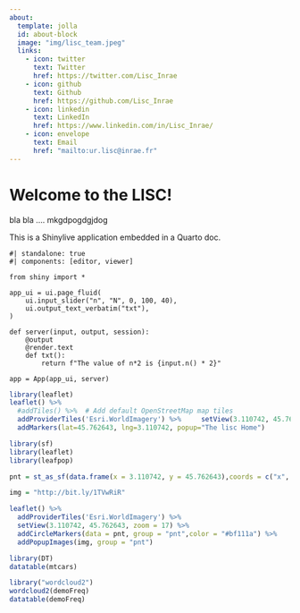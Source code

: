```yaml
---
about:
  template: jolla
  id: about-block
  image: "img/lisc_team.jpeg"
  links:
    - icon: twitter
      text: Twitter
      href: https://twitter.com/Lisc_Inrae
    - icon: github
      text: Github
      href: https://github.com/Lisc_Inrae
    - icon: linkedin
      text: LinkedIn
      href: https://www.linkedin.com/in/Lisc_Inrae/
    - icon: envelope
      text: Email
      href: "mailto:ur.lisc@inrae.fr"  
---
```


::: {#about-block}
:::

# Welcome to the LISC!

bla bla .... mkgdpogdgjdog


This is a Shinylive application embedded in a Quarto doc.

```shinylive-python
#| standalone: true
#| components: [editor, viewer]

from shiny import *

app_ui = ui.page_fluid(
    ui.input_slider("n", "N", 0, 100, 40),
    ui.output_text_verbatim("txt"),
)

def server(input, output, session):
    @output
    @render.text
    def txt():
        return f"The value of n*2 is {input.n() * 2}"

app = App(app_ui, server)

```

```r
library(leaflet)
leaflet() %>%
  #addTiles() %>%  # Add default OpenStreetMap map tiles
  addProviderTiles('Esri.WorldImagery') %>%     setView(3.110742, 45.762643, zoom = 17) %>%
  addMarkers(lat=45.762643, lng=3.110742, popup="The lisc Home")
```


```r
library(sf)
library(leaflet)
library(leafpop)

pnt = st_as_sf(data.frame(x = 3.110742, y = 45.762643),coords = c("x", "y"),crs = 4326)

img = "http://bit.ly/1TVwRiR"

leaflet() %>%
  addProviderTiles('Esri.WorldImagery') %>%
  setView(3.110742, 45.762643, zoom = 17) %>%
  addCircleMarkers(data = pnt, group = "pnt",color = "#bf111a") %>%
  addPopupImages(img, group = "pnt")
```


```r
library(DT)
datatable(mtcars)
```



```r
library("wordcloud2")
wordcloud2(demoFreq)
datatable(demoFreq)
```


